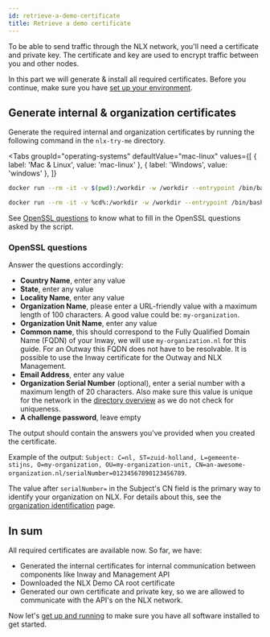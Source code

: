```yaml
---
id: retrieve-a-demo-certificate
title: Retrieve a demo certificate
---
```



To be able to send traffic through the NLX network, you'll need a certificate and private key.
The certificate and key are used to encrypt traffic between you and other nodes.

In this part we will generate & install all required certificates.
Before you continue, make sure you have [set up your environment](./setup-your-environment).

## Generate internal & organization certificates
Generate the required internal and organization certificates by running the following command in the `nlx-try-me` directory.

<Tabs
    groupId="operating-systems"
    defaultValue="mac-linux"
    values={[
      { label: 'Mac & Linux', value: 'mac-linux' },
      { label: 'Windows', value: 'windows' },
    ]}
  >
  <TabItem value="mac-linux">

```bash
docker run --rm -it -v $(pwd):/workdir -w /workdir --entrypoint /bin/bash cfssl/cfssl:1.6.1 ./scripts/init-certs.sh
``` 

  </TabItem>

  <TabItem value="windows">

```bash
docker run --rm -it -v %cd%:/workdir -w /workdir --entrypoint /bin/bash cfssl/cfssl:1.6.1 ./scripts/init-certs.sh
``` 

  </TabItem>
</Tabs>

See [OpenSSL questions](#openssl-questions) to know what to fill in the OpenSSL questions asked by the script.

### OpenSSL questions
Answer the questions accordingly:

- **Country Name**, enter any value
- **State**, enter any value
- **Locality Name**, enter any value
- **Organization Name**, please enter a URL-friendly value with a maximum length of 100 characters.
  A good value could be: `my-organization`.
- **Organization Unit Name**, enter any value
- **Common name**, this should correspond to the Fully Qualified Domain Name (FQDN) of your Inway,
  we will use `my-organization.nl` for this guide. For an Outway this FQDN does not have to be resolvable. It is possible to use the Inway certificate for the Outway and NLX Management.
- **Email Address**, enter any value
- **Organization Serial Number** (optional), enter a serial number with a maximum length of 20 characters. Also make sure this value is unique for the network in the [directory overview](https://directory.demo.nlx.io) as we do not check for uniqueness.
- **A challenge password**, leave empty

The output should contain the answers you've provided when you created the certificate.

Example of the output: `Subject: C=nl, ST=zuid-holland, L=gemeente-stijns, O=my-organization, OU=my-organization-unit, CN=an-awesome-organization.nl/serialNumber=01234567890123456789`.

The value after `serialNumber=` in the Subject's CN field is the primary way to identify your organization on NLX.
For details about this, see the [organization identification](/reference-information/organization-identification) page.

## In sum

All required certificates are available now. So far, we have:

- Generated the internal certificates for internal communication between components like Inway and Management API
- Downloaded the NLX Demo CA root certificate
- Generated our own certificate and private key, so we are allowed to communicate with the API's on the NLX network.

Now let's [get up and running](./getting-up-and-running) to make sure you have all software installed to get started.
